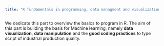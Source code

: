 ```yaml
---
title: "R fundamentals in programming, data managment and visualization"
---
```


We dedicate this part to overview the basics to program in R. The aim of this
part is building the basis for Machine learning, namely **data visualization**,
**data manipulation** and the **good coding practices** to type script of
industrial production quality.

